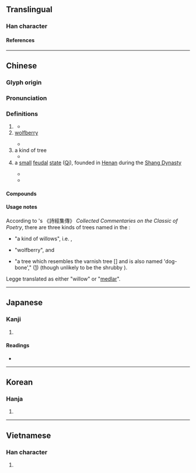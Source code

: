 {{character info}}
{{character info|0x2F8DB}}
==Translingual==

===Han character===
{{Han char|rn=75|rad=木|as=03|sn=7|four=47917|canj=DSU|ids=⿰木己,⿰木已}}

====References====
{{Han ref|kx=0512.110|dkj=14479|dj=0898.010|hdz=21162.030|uh=675E|ud=26462|bh=A7FB|bd=43003}}
{{Han ref|uh=2F8DB}}

----

==Chinese==
{{zh-forms}}

===Glyph origin===
{{Han etym}}

===Pronunciation===
{{zh-pron
|m=qǐ
|c=gei2
|mc=y
|oc=y
|mn=kí
|ma=
|cat=n,pn
}}

===Definitions===
{{zh-hanzi}}

# {{taxlink|Salix integra|species}}
#: {{syn|zh|杞柳}}
#* {{zh-x|將 ^仲-子 兮、無 踰 我 里、無 折 我 樹-杞。|I pray you, Master Zhong, Do not come leaping into my hamlet; Do not break my '''willow''' trees.|ref=Shijing}}
# [[wolfberry]]
#: {{syn|zh|枸杞}}
#* {{zh-x|翩-翩 者 鵻{zhuī}、載 飛 載 止、集 于 苞-杞。|Darting and dashing are the turtle-doves; now flying, now stopping; gathering on the lush '''wolfberry-trees'''.|ref=Shijing}}
# a kind of tree
#* {{zh-x|南-山 有 杞，北-山 有 李。|On the southern hills there are '''qi'''-trees; on the northern hills there are plum-trees.|ref=Shijing}}
# a [[small]] [[feudal]] [[state]] ([[w:Qi (Henan)|Qi]]), founded in [[Henan]] during the [[w:Shang Dynasty|Shang Dynasty]]
#: {{zh-x|^杞人憂天|The man of '''Qi''' worrying about the sky}}
#* {{zh-x|杞 小-微，其 事 不足 稱-述。|Qi was too small; its affairs are not worth narrating.|ref=Shiji}}
#* {{zh-x|子曰：「夏-禮，吾 能 言 之，^杞 不足 徵 也；^殷-禮，吾 能 言 之，^宋 不足 徵 也。文獻 不足 故 也，足 則 吾 能 徵 之 矣。」|The Master said, "I could describe the ceremonies of the Xia dynasty, but '''Qi''' cannot sufficiently attest my words. I could describe the ceremonies of the Yin dynasty, but Song cannot sufficiently attest my words. (They cannot do so) because of the insufficiency of their records and wise men. If those were sufficient, I could adduce them in support of my words."|ref=Lunyu-L}}

====Compounds====
{{zh-der|枸杞|杞天|樹杞|杞梓|萬杞良|杞柳|杞憂|杞宋無徵|杞人憂天|枸杞子|杞人之憂|杞梁妻|杞國憂天|荊南杞梓|荊杞}}

====Usage notes====
According to {{w|Zhu Xi}}'s 《詩經集傳》 ''Collected Commentaries on the Classic of Poetry'', there are three kinds of trees named {{zh-l|杞}} in the {{w|Classic of Poetry}}:
*{{lang|zh|「柳屬也。」}} "a kind of willows", i.e. {{taxlink|Salix integra|species}},
*{{lang|zh|「枸檵也。」}} "wolfberry", and
*{{lang|zh|「樹，如樗。一名狗骨。」}} "a tree which resembles the varnish tree [{{taxlink|Ailanthus glandulosa|species}}] and is also named 'dog-bone'," ([https://ctext.org/library.pl?if=en&file=9216&page=34#%E6%9D%9E%E6%A8%B9%E5%A6%82%E6%A8%97%E4%B8%80%E5%90%8D%E7%8B%97%E9%AA%A8]) (though unlikely to be the shrubby {{zh-l|麻黃|ephedra}}).

Legge translated {{zh-l|杞}} as either "willow" or "[[medlar]]".

----

==Japanese==

===Kanji===
{{ja-kanji|grade=|rs=木03}}

# {{rfdef|ja|sort=木03}}

====Readings====
* {{ja-readings
|goon=こ
|kanon=き
|kun=すき, ふご, もっこ
}}

----

==Korean==

===Hanja===
{{ko-hanja|hangeul=기|eumhun=|rv=gi|mr=ki|y=ki}}

# {{rfdef|ko|sort=木03}}

----

==Vietnamese==

===Han character===
{{vi-readings|reading=khởi, kỷ|rs=木03}}

# {{rfdef|vi|sort=木03}}